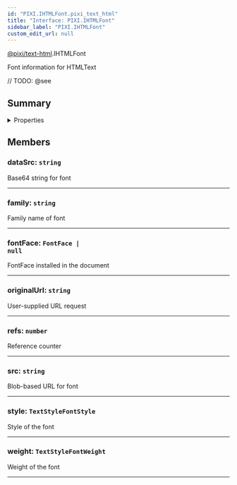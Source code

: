 ```yaml
---
id: "PIXI.IHTMLFont.pixi_text_html"
title: "Interface: PIXI.IHTMLFont"
sidebar_label: "PIXI.IHTMLFont"
custom_edit_url: null
---
```


[@pixi/text-html](../modules/pixi_text_html).IHTMLFont


Font information for HTMLText



// TODO: @see

        

## Summary

<details><summary>Properties</summary>
<p>

| Name        | Type                              | Description                        |
| ----------- | --------------------------------- | ---------------------------------- |
| dataSrc     | <code>string</code>               | Base64 string for font             |
| family      | <code>string</code>               | Family name of font                |
| fontFace    | <code>FontFace &#124; null</code> | FontFace installed in the document |
| originalUrl | <code>string</code>               | User-supplied URL request          |
| refs        | <code>number</code>               | Reference counter                  |
| src         | <code>string</code>               | Blob-based URL for font            |
| style       | <code>TextStyleFontStyle</code>   | Style of the font                  |
| weight      | <code>TextStyleFontWeight</code>  | Weight of the font                 |

</p>
</details>
    




## Members
<article>

### dataSrc: <span><code>string</code></span>
Base64 string for font

</article>


---------------------------------------

<article>

### family: <span><code>string</code></span>
Family name of font

</article>


---------------------------------------

<article>

### fontFace: <span><code>FontFace &#124; null</code></span>
FontFace installed in the document

</article>


---------------------------------------

<article>

### originalUrl: <span><code>string</code></span>
User-supplied URL request

</article>


---------------------------------------

<article>

### refs: <span><code>number</code></span>
Reference counter

</article>


---------------------------------------

<article>

### src: <span><code>string</code></span>
Blob-based URL for font

</article>


---------------------------------------

<article>

### style: <span><code>TextStyleFontStyle</code></span>
Style of the font

</article>


---------------------------------------

<article>

### weight: <span><code>TextStyleFontWeight</code></span>
Weight of the font

</article>


---------------------------------------



  